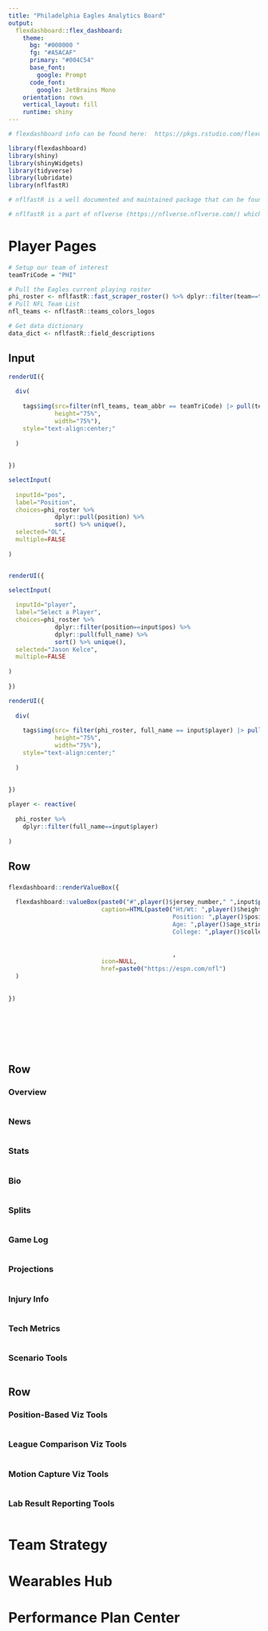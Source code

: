 ---
title: "Philadelphia Eagles Analytics Board"
output:  
  flexdashboard::flex_dashboard:
    theme:
      bg: "#000000 "
      fg: "#A5ACAF" 
      primary: "#004C54"      
      base_font:
        google: Prompt
      code_font:
        google: JetBrains Mono
    orientation: rows
    vertical_layout: fill
    runtime: shiny
---

```{r libraries}

# flexdashboard info can be found here:  https://pkgs.rstudio.com/flexdashboard/

library(flexdashboard)
library(shiny)
library(shinyWidgets)
library(tidyverse)
library(lubridate)
library(nflfastR)

# nflfastR is a well documented and maintained package that can be found here:  https://www.nflfastr.com/

# nflfastR is a part of nflverse (https://nflverse.nflverse.com/) which is a compilation of packages

```


Player Pages
==============

```{r sample data scrape}
# Setup our team of interest
teamTriCode = "PHI"

# Pull the Eagles current playing roster
phi_roster <- nflfastR::fast_scraper_roster() %>% dplyr::filter(team==teamTriCode)
# Pull NFL Team List
nfl_teams <- nflfastR::teams_colors_logos

# Get data dictionary
data_dict <- nflfastR::field_descriptions

```


Input {.sidebar}
--------------------

```{r eagles image}

renderUI({
  
  div(
    
    tags$img(src=filter(nfl_teams, team_abbr == teamTriCode) |> pull(team_logo_wikipedia),
             height="75%",
             width="75%"),
    style="text-align:center;"
    
  )
  
  
})
```


```{r selections from data}
selectInput(
  
  inputId="pos",
  label="Position",
  choices=phi_roster %>% 
             dplyr::pull(position) %>% 
             sort() %>% unique(),
  selected="OL",
  multiple=FALSE
  
)


renderUI({

selectInput(
  
  inputId="player",
  label="Select a Player",
  choices=phi_roster %>% 
             dplyr::filter(position==input$pos) %>% 
             dplyr::pull(full_name) %>% 
             sort() %>% unique(),
  selected="Jason Kelce",
  multiple=FALSE
  
)
  
})
```


```{r player image }
renderUI({
  
  div(
    
    tags$img(src= filter(phi_roster, full_name == input$player) |> pull(headshot_url),
             height="75%",
             width="75%"),
    style="text-align:center;"
    
  )
  
  
})
```


```{r reactive player information}

player <- reactive(
  
  phi_roster %>% 
    dplyr::filter(full_name==input$player)
  
)

```


Row
------


###


```{r}
flexdashboard::renderValueBox({
  
  flexdashboard::valueBox(paste0("#",player()$jersey_number," ",input$player),
                          caption=HTML(paste0("Ht/Wt: ",player()$height,"in.  ",player()$weight,"lbs. <br>
                                              Position: ",player()$position,"<br>
                                              Age: ",player()$age_string, "<br>
                                              College: ",player()$college))
  
                                              
                                              ,
                          icon=NULL,
                          href=paste0("https://espn.com/nfl")
  )
  
  
})
```



###


```{r}

```


###


```{r}

```



###


```{r}

```



###


```{r}

```




Row {.tabset}
---------------

### Overview

```{r}

```

### News

```{r}

```

### Stats

```{r}

```

### Bio

```{r}

```

### Splits

```{r}

```

### Game Log

```{r}

```


### Projections

```{r}

```


### Injury Info

```{r}

```



### Tech Metrics

```{r}

```


### Scenario Tools

```{r}

```



Row {.tabset}
---------------

### Position-Based Viz Tools

```{r}

```

### League Comparison Viz Tools

```{r}

```


### Motion Capture Viz Tools

```{r}

```


### Lab Result Reporting Tools

```{r}

```


Team Strategy
==============


Wearables Hub
==============


Performance Plan Center
========================
